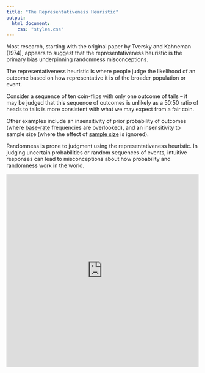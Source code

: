 ```yaml
---
title: "The Representativeness Heuristic"
output:
  html_document:
    css: "styles.css"
---
```

Most research, starting with the original paper by Tversky and Kahneman (1974), appears to suggest that the representativeness heuristic is the primary bias underpinning randomness misconceptions. 

The representativeness heuristic is where people judge the likelihood of an outcome based on how representative it is of the broader population or event. 

Consider a sequence of ten coin-flips with only one outcome of tails – it may be judged that this sequence of outcomes is unlikely as a 50:50 ratio of heads to tails is more consistent with what we may expect from a fair coin. 

Other examples include an insensitivity of prior probability of outcomes (where <a href = "https://thedecisionlab.com/biases/base-rate-fallacy/" target = "blank">base-rate</a> frequencies are overlooked), and an insensitivity to sample size (where the effect of <a href = https://fs.blog/2013/05/mental-model-bias-from-insensitivity-to-sample-size/ target = "blank">sample size</a> is ignored).

Randomness is prone to judgment using the representativeness heuristic. In judging uncertain probabilities or random sequences of events, intuitive responses can lead to misconceptions about how probability and randomness work in the world.

<div class="interact_responsive_padding" style="padding:100% 0 0 0;position:relative;margin-bottom:5px;"><div class="interact_responsive_wrapper" style="height:100%;left:0;position:absolute;top:0;width:100%;"><iframe id="interactApp60a2f7ea7e99a30017369ce9" width="100%" height="100%" style="border:none;max-width:100%;margin:0;" allowTransparency="true" frameborder="0" src="https://quiz.tryinteract.com/#/60a2f7ea7e99a30017369ce9/q/1?method=iframe&mobile=1"></iframe></div></div>
